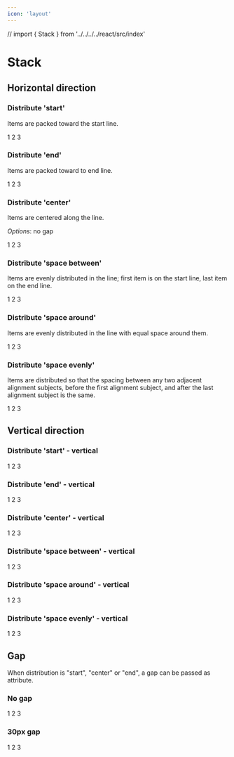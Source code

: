 ```yaml
---
icon: 'layout'
---
```


// import { Stack } from '../../../../react/src/index'

# Stack

## Horizontal direction

### Distribute 'start'

Items are packed toward the start line.

<Wrapper>
  <Stack distribute='start'>
    <span>1</span>
    <span>2</span>
    <span>3</span>
  </Stack>
</Wrapper>

### Distribute 'end'

Items are packed toward to end line.

<Wrapper>
  <Stack distribute='end'>
    <span>1</span>
    <span>2</span>
    <span>3</span>
  </Stack>
</Wrapper>

### Distribute 'center'

Items are centered along the line.

_Options_: no gap

<Wrapper>
  <Stack distribute='center'>
    <span>1</span>
    <span>2</span>
    <span>3</span>
  </Stack>
</Wrapper>

### Distribute 'space between'

Items are evenly distributed in the line; first item is on the start line, last item on the end line.

<Wrapper>
  <Stack distribute='space-between'>
    <span>1</span>
    <span>2</span>
    <span>3</span>
  </Stack>
</Wrapper>

### Distribute 'space around'

Items are evenly distributed in the line with equal space around them.

<Wrapper>
  <Stack distribute='space-around'>
    <span>1</span>
    <span>2</span>
    <span>3</span>
  </Stack>
</Wrapper>

### Distribute 'space evenly'

Items are distributed so that the spacing between any two adjacent alignment subjects, before the first alignment subject, and after the last alignment subject is the same.

<Wrapper>
  <Stack distribute='space-evenly'>
    <span>1</span>
    <span>2</span>
    <span>3</span>
  </Stack>
</Wrapper>

## Vertical direction

### Distribute 'start' - vertical

<Wrapper minHeight={200}>
  <Stack distribute='start' direction='vertical'>
    <span>1</span>
    <span>2</span>
    <span>3</span>
  </Stack>
</Wrapper>

### Distribute 'end' - vertical

<Wrapper minHeight={200}>
  <Stack distribute='end' direction='vertical'>
    <span>1</span>
    <span>2</span>
    <span>3</span>
  </Stack>
</Wrapper>

### Distribute 'center' - vertical

<Wrapper minHeight={200}>
  <Stack distribute='center' direction='vertical'>
    <span>1</span>
    <span>2</span>
    <span>3</span>
  </Stack>
</Wrapper>

### Distribute 'space between' - vertical

<Wrapper minHeight={200}>
  <Stack distribute='space-between' direction='vertical'>
    <span>1</span>
    <span>2</span>
    <span>3</span>
  </Stack>
</Wrapper>

### Distribute 'space around' - vertical

<Wrapper minHeight={200}>
  <Stack distribute='space-around' direction='vertical'>
    <span>1</span>
    <span>2</span>
    <span>3</span>
  </Stack>
</Wrapper>

### Distribute 'space evenly' - vertical

<Wrapper minHeight={200}>
  <Stack distribute='space-evenly' direction='vertical'>
    <span>1</span>
    <span>2</span>
    <span>3</span>
  </Stack>
</Wrapper>

## Gap

When distribution is "start", "center" or "end", a gap can be passed as attribute.

### No gap

<Wrapper>
  <Stack distribute='start' gap={0}>
    <span>1</span>
    <span>2</span>
    <span>3</span>
  </Stack>
</Wrapper>

### 30px gap

<Wrapper>
  <Stack distribute='start' gap={30}>
    <span>1</span>
    <span>2</span>
    <span>3</span>
  </Stack>
</Wrapper>
